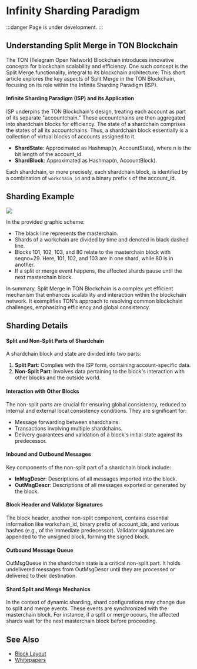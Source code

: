 # Infinity Sharding Paradigm

:::danger
Page is under development.
:::

## Understanding Split Merge in TON Blockchain

The TON (Telegram Open Network) Blockchain introduces innovative concepts for blockchain scalability and efficiency. One such concept is the Split Merge functionality, integral to its blockchain architecture. This short article explores the key aspects of Split Merge in the TON Blockchain, focusing on its role within the Infinite Sharding Paradigm (ISP).

#### Infinite Sharding Paradigm (ISP) and its Application

ISP underpins the TON Blockchain's design, treating each account as part of its separate "accountchain." These accountchains are then aggregated into shardchain blocks for efficiency. The state of a shardchain comprises the states of all its accountchains. Thus, a shardchain block essentially is a collection of virtual blocks of accounts assigned to it.

- **ShardState**: Approximated as Hashmap(n, AccountState), where n is the bit length of the account_id.
- **ShardBlock**: Approximated as Hashmap(n, AccountBlock).

Each shardchain, or more precisely, each shardchain block, is identified by a combination of `workchain_id` and a binary prefix `s` of the account_id.

## Sharding Example

![](/img/docs/blockchain-fundamentals/split-merge.svg)

In the provided graphic scheme:

- The black line represents the masterchain.
- Shards of a workchain are divided by time and denoted in black dashed line.
- Blocks 101, 102, 103, and 80 relate to the masterchain block with seqno=29. Here, 101, 102, and 103 are in one shard, while 80 is in another.
- If a split or merge event happens, the affected shards pause until the next masterchain block.

In summary, Split Merge in TON Blockchain is a complex yet efficient mechanism that enhances scalability and interaction within the blockchain network. It exemplifies TON's approach to resolving common blockchain challenges, emphasizing efficiency and global consistency.


## Sharding Details

#### Split and Non-Split Parts of Shardchain

A shardchain block and state are divided into two parts:

1. **Split Part**: Complies with the ISP form, containing account-specific data.
2. **Non-Split Part**: Involves data pertaining to the block's interaction with other blocks and the outside world.

#### Interaction with Other Blocks

The non-split parts are crucial for ensuring global consistency, reduced to internal and external local consistency conditions. They are significant for:

- Message forwarding between shardchains.
- Transactions involving multiple shardchains.
- Delivery guarantees and validation of a block's initial state against its predecessor.

#### Inbound and Outbound Messages

Key components of the non-split part of a shardchain block include:

- **InMsgDescr**: Descriptions of all messages imported into the block.
- **OutMsgDescr**: Descriptions of all messages exported or generated by the block.

#### Block Header and Validator Signatures

The block header, another non-split component, contains essential information like workchain_id, binary prefix of account_ids, and various hashes (e.g., of the immediate predecessor). Validator signatures are appended to the unsigned block, forming the signed block.

#### Outbound Message Queue

OutMsgQueue in the shardchain state is a critical non-split part. It holds undelivered messages from OutMsgDescr until they are processed or delivered to their destination.

#### Shard Split and Merge Mechanics

In the context of dynamic sharding, shard configurations may change due to split and merge events. These events are synchronized with the masterchain block. For instance, if a split or merge occurs, the affected shards wait for the next masterchain block before proceeding.


## See Also

* [Block Layout](/develop/data-formats/block-layout)
* [Whitepapers](/learn/docs)